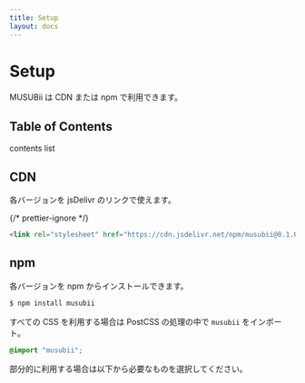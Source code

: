 ```yaml
---
title: Setup
layout: docs
---
```



# Setup

MUSUBii は CDN または npm で利用できます。

## Table of Contents

contents list

## CDN

各バージョンを <ExternalLink href="https://www.jsdelivr.com/package/npm/musubii">jsDelivr</ExternalLink> のリンクで使えます。

{/* prettier-ignore */}
```html
<link rel="stylesheet" href="https://cdn.jsdelivr.net/npm/musubii@8.1.0/dist/musubii.css" />
```

## npm

各バージョンを <ExternalLink href="https://www.npmjs.com/package/musubii">npm</ExternalLink> からインストールできます。

```sh
$ npm install musubii
```

すべての CSS を利用する場合は PostCSS の処理の中で `musubii` をインポート。

```css
@import "musubii";
```

部分的に利用する場合は以下から必要なものを選択してください。

<CodeImportMusubii />
